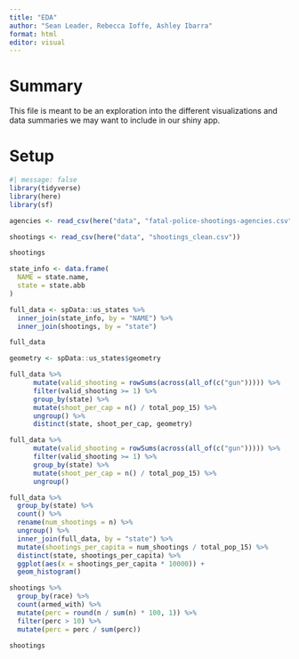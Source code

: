 ```yaml
---
title: "EDA"
author: "Sean Leader, Rebecca Ioffe, Ashley Ibarra"
format: html
editor: visual
---
```


# Summary

This file is meant to be an exploration into the different visualizations and data summaries we may want to include in our shiny app.

# Setup

```r
#| message: false
library(tidyverse)
library(here)
library(sf)
```

```r
agencies <- read_csv(here("data", "fatal-police-shootings-agencies.csv"))

shootings <- read_csv(here("data", "shootings_clean.csv"))
```

```r
shootings
```

```r
state_info <- data.frame(
  NAME = state.name,
  state = state.abb
)

full_data <- spData::us_states %>% 
  inner_join(state_info, by = "NAME") %>% 
  inner_join(shootings, by = "state")
```

```r
full_data
```

```r
geometry <- spData::us_states$geometry
```

```r
full_data %>%
      mutate(valid_shooting = rowSums(across(all_of(c("gun"))))) %>% 
      filter(valid_shooting >= 1) %>% 
      group_by(state) %>% 
      mutate(shoot_per_cap = n() / total_pop_15) %>% 
      ungroup() %>% 
      distinct(state, shoot_per_cap, geometry)
```

```r
full_data %>%
      mutate(valid_shooting = rowSums(across(all_of(c("gun"))))) %>% 
      filter(valid_shooting >= 1) %>% 
      group_by(state) %>% 
      mutate(shoot_per_cap = n() / total_pop_15) %>% 
      ungroup()
```

```r
full_data %>% 
  group_by(state) %>% 
  count() %>% 
  rename(num_shootings = n) %>% 
  ungroup() %>% 
  inner_join(full_data, by = "state") %>% 
  mutate(shootings_per_capita = num_shootings / total_pop_15) %>% 
  distinct(state, shootings_per_capita) %>% 
  ggplot(aes(x = shootings_per_capita * 10000)) + 
  geom_histogram()
```

```r
shootings %>% 
  group_by(race) %>% 
  count(armed_with) %>% 
  mutate(perc = round(n / sum(n) * 100, 1)) %>% 
  filter(perc > 10) %>% 
  mutate(perc = perc / sum(perc))
```

```r
shootings
```
